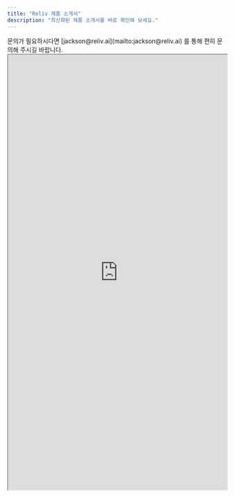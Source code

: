 ```yaml
---
title: "Reliv 제품 소개서"
description: "최신화된 제품 소개서를 바로 확인해 보세요."
---
```


<Note>
  문의가 필요하시다면 [jackson@reliv.ai](mailto:jackson@reliv.ai) 를 통해 편히
  문의해 주시길 바랍니다.
</Note>

<iframe
  src="https://tally.so/embed/wQV8N7?alignLeft=1&hideTitle=1&transparentBackground=1&dynamicHeight=1"
  width="100%"
  height="1000px"
></iframe>

